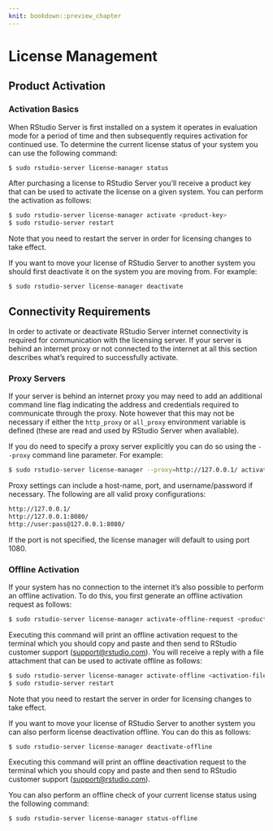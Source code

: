```yaml
---
knit: bookdown::preview_chapter
---
```


# License Management

## Product Activation

### Activation Basics

When RStudio Server is first installed on a system it operates in evaluation mode for a period of time and then subsequently requires activation for continued use. To determine the current license status of your system you can use the following command:

```bash
$ sudo rstudio-server license-manager status
```

After purchasing a license to RStudio Server you'll receive a product key that can be used to activate the license on a given system. You can perform the activation as follows:

```bash
$ sudo rstudio-server license-manager activate <product-key>
$ sudo rstudio-server restart
```

Note that you need to restart the server in order for licensing changes to take effect.

If you want to move your license of RStudio Server to another system you should first deactivate it on the system you are moving from. For example:

```bash
$ sudo rstudio-server license-manager deactivate
```

## Connectivity Requirements

In order to activate or deactivate RStudio Server internet connectivity is required for communication with the licensing server. If your server is behind an internet proxy or not connected to the internet at all this section describes what's required to successfully activate.

### Proxy Servers

If your server is behind an internet proxy you may need to add an additional command line flag indicating the address and credentials required to communicate through the proxy. Note however that this may not be necessary if either the `http_proxy` or `all_proxy` environment variable  is defined (these are read and used by RStudio Server when available).

If you do need to specify a proxy server explicitly you can do so using the `--proxy` command line parameter. For example:

```bash
$ sudo rstudio-server license-manager --proxy=http://127.0.0.1/ activate <product-key>
```

Proxy settings can include a host-name, port, and username/password if necessary. The following are all valid proxy configurations:

```bash
http://127.0.0.1/
http://127.0.0.1:8080/
http://user:pass@127.0.0.1:8080/
```
 
If the port is not specified, the license manager will default to using port 1080.


### Offline Activation

If your system has no connection to the internet it's also possible to perform an offline activation. To do this, you first generate an offline activation request as follows:

```bash
$ sudo rstudio-server license-manager activate-offline-request <product-key>
```

Executing this command will print an offline activation request to the terminal which you should copy and paste and then send to RStudio customer support ([support@rstudio.com](support@rstudio.com)). You will receive a reply with a file attachment that can be used to activate offline as follows:


```bash
$ sudo rstudio-server license-manager activate-offline <activation-file>
$ sudo rstudio-server restart
```

Note that you need to restart the server in order for licensing changes to take effect.

If you want to move your license of RStudio Server to another system you can also perform license deactivation offline. You can do this as follows:

```bash
$ sudo rstudio-server license-manager deactivate-offline
```

Executing this command will print an offline deactivation request to the terminal which you should copy and paste and then send to RStudio customer support ([support@rstudio.com](support@rstudio.com)).

You can also perform an offline check of your current license status using the following command:

```bash
$ sudo rstudio-server license-manager status-offline
```
